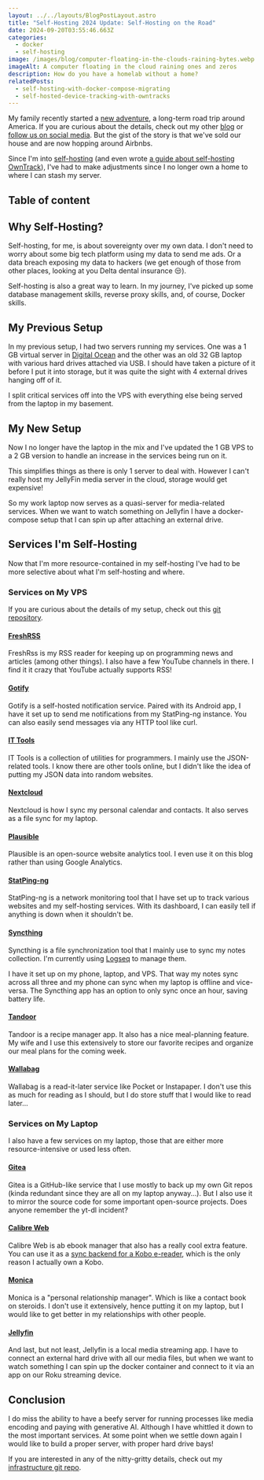 ```yaml
---
layout: ../../layouts/BlogPostLayout.astro
title: "Self-Hosting 2024 Update: Self-Hosting on the Road"
date: 2024-09-20T03:55:46.663Z
categories:
  - docker
  - self-hosting
image: /images/blog/computer-floating-in-the-clouds-raining-bytes.webp
imageAlt: A computer floating in the cloud raining ones and zeros
description: How do you have a homelab without a home?
relatedPosts:
  - self-hosting-with-docker-compose-migrating
  - self-hosted-device-tracking-with-owntracks
---
```


My family recently started a [new adventure](https://ourlifeisavacation.com/),
a long-term road trip around America. If you are curious about the details, check
out my other [blog](https://ourlifeisavacation.com/blog/) or
[follow us on social media](https://ourlifeisavacation.com/follow/). But the
gist of the story is that we've sold our house and are now hopping around Airbnbs.

Since I'm into [self-hosting](/blog/self-hosting-with-docker-compose-migrating/)
(and even wrote [a guide about self-hosting OwnTrack](/blog/self-hosted-device-tracking-with-owntracks/)),
I've had to make adjustments since I no longer own a home to where I can stash my server.

## Table of content

## Why Self-Hosting?

<NewsletterForm />

Self-hosting, for me, is about sovereignty over my own data. I don't need to worry
about some big tech platform using my data to send me ads. Or a data breach exposing
my data to hackers (we get enough of those from other places, looking at you
Delta dental insurance 😒).

Self-hosting is also a great way to learn. In my journey, I've picked up some
database management skills, reverse proxy skills, and, of course, Docker skills.

## My Previous Setup

In my previous setup, I had two servers running my services. One was a 1 GB virtual
server in [Digital Ocean](https://digitalocean.pxf.io/XY3BQg) and the other
was an old 32 GB laptop with various hard drives attached via USB. I should have
taken a picture of it before I put it into storage, but it was quite the sight with
4 external drives hanging off of it.

I split critical services off into the VPS with everything else being served
from the laptop in my basement.

## My New Setup

Now I no longer have the laptop in the mix and I've updated the 1 GB VPS to a 2
GB version to handle an increase in the services being run on it.

This simplifies things as there is only 1 server to deal with. However I can't
really host my JellyFin media server in the cloud, storage would get expensive!

So my work laptop now serves as a quasi-server for media-related services. When
we want to watch something on Jellyfin I have a docker-compose setup that I can
spin up after attaching an external drive.

<DigitalOceanAffiliate isSelfHosting />

## Services I'm Self-Hosting

Now that I'm more resource-contained in my self-hosting I've had to be more selective
about what I'm self-hosting and where.

### Services on My VPS

If you are curious about the details of my setup, check out this
[git repository](https://gitlab.com/bhdouglass/infra/-/tree/master/docker-compose/kepler).

#### [FreshRSS](https://www.freshrss.org/)

FreshRss is my RSS reader for keeping up on programming news and articles (among other things).
I also have a few YouTube channels in there. I find it it crazy that YouTube actually supports RSS!

<Ad />

#### [Gotify](https://gotify.net/)

Gotify is a self-hosted notification service. Paired with its Android app, I
have it set up to send me notifications from my StatPing-ng instance. You can
also easily send messages via any HTTP tool like curl.

#### [IT Tools](https://it-tools.tech/)

IT Tools is a collection of utilities for programmers. I mainly use the JSON-related
tools. I know there are other tools online, but I didn't like the idea of
putting my JSON data into random websites.

#### [Nextcloud](https://nextcloud.com/)

Nextcloud is how I sync my personal calendar and contacts. It also serves as a
file sync for my laptop.

<Ad />

#### [Plausible](https://plausible.io/)

Plausible is an open-source website analytics tool. I even use it on this blog
rather than using Google Analytics.

#### [StatPing-ng](https://statping-ng.github.io/)

StatPing-ng is a network monitoring tool that I have set up to track various
websites and my self-hosting services. With its dashboard, I can easily tell
if anything is down when it shouldn't be.

#### [Syncthing](https://syncthing.net/)

Syncthing is a file synchronization tool that I mainly use to sync my notes
collection. I'm currently using [Logseq](https://logseq.com/) to manage them.

I have it set up on my phone, laptop, and VPS. That way my notes sync across all three
and my phone can sync when my laptop is offline and vice-versa. The Syncthing app
has an option to only sync once an hour, saving battery life.

#### [Tandoor](https://tandoor.dev/)

Tandoor is a recipe manager app. It also has a nice meal-planning feature. My wife
and I use this extensively to store our favorite recipes and organize our meal
plans for the coming week.

#### [Wallabag](https://wallabag.org/)

Wallabag is a read-it-later service like Pocket or Instapaper. I don't use this
as much for reading as I should, but I do store stuff that I would like to read later...

<Ad />

### Services on My Laptop

I also have a few services on my laptop, those that are either more resource-intensive
or used less often.

#### [Gitea](https://about.gitea.com/)

Gitea is a GitHub-like service that I use mostly to back up my own Git repos
(kinda redundant since they are all on my laptop anyway...). But I also
use it to mirror the source code for some important open-source projects. Does anyone
remember the yt-dl incident?

#### [Calibre Web](https://github.com/janeczku/calibre-web)

Calibre Web is ab ebook manager that also has a really cool extra feature. You can
use it as a [sync backend for a Kobo e-reader](https://web.archive.org/web/20220311174306/https://www.brandonjkessler.com/2021/04/26/setup-kobo-sync-in-calibre-web/),
which is the only reason I actually own a Kobo.

<Ad />

#### [Monica](https://www.monicahq.com/)

Monica is a "personal relationship manager". Which is like a contact book on steroids.
I don't use it extensively, hence putting it on my laptop, but I would like to get
better in my relationships with other people.

#### [Jellyfin](https://jellyfin.org/)

And last, but not least, Jellyfin is a local media streaming app. I have to connect
an external hard drive with all our media files, but when we want to watch something
I can spin up the docker container and connect to it via an app on our Roku streaming
device.

## Conclusion

I do miss the ability to have a beefy server for running processes like media
encoding and paying with generative AI. Although I have whittled it down to the
most important services. At some point when we settle down again I would like
to build a proper server, with proper hard drive bays!

If you are interested in any of the nitty-gritty details, check out my
[infrastructure git repo](https://gitlab.com/bhdouglass/infra).
